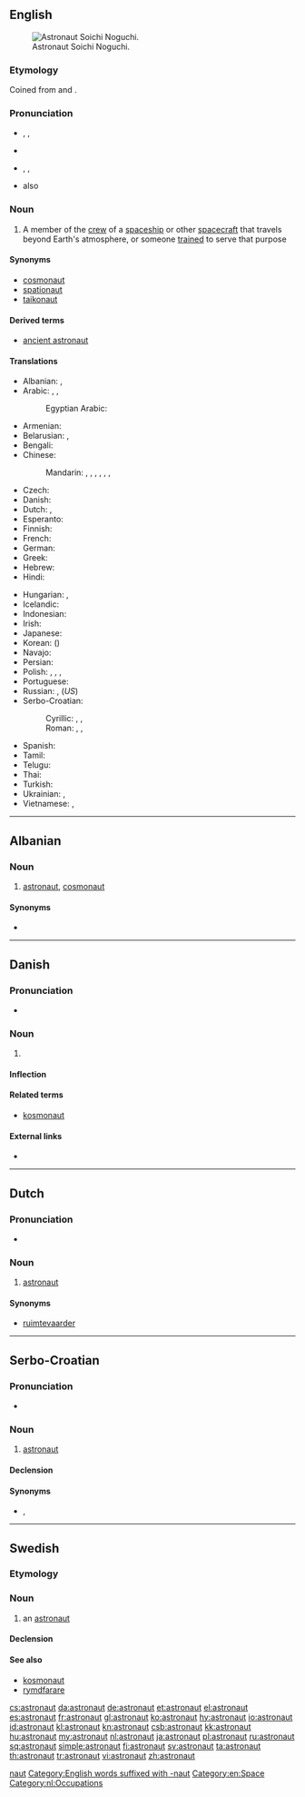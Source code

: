 {{also|Astronaut}}
==English==
{{wikipedia}}
[[Image:Soichi 20Noguchi em 20alta.jpg|thumb|right|Astronaut Soichi Noguchi.]]

===Etymology===
Coined from {{etyl|grc}} {{term|ἄστρον|sc=polytonic|tr=ástron||star|lang=grc}} and {{term|ναύτης|sc=polytonic|tr=naútēs||sailor|lang=grc}}.

===Pronunciation===
* {{a|Canada|US}} {{enPR|ăs'trənôt"}}, {{IPA|/ˈæstrəˌnɑt/}}, {{X-SAMPA|/"{str@%nAt/}}
* {{audio|en-ca-astronaut.ogg|Audio (CA)}}
* {{a|UK}}  {{enPR|ăs'trənôt"}}, {{IPA|/ˈæstɹəˌnɔːt/}}, {{X-SAMPA|/"{str@%nO:t/}}
* {{a|US}} also {{IPA|/ˈæstrəˌnɒ:t/}}

===Noun===
{{en-noun}}

# A member of the [[crew]] of a [[spaceship]] or other [[spacecraft]] that travels beyond Earth's atmosphere, or someone [[trained]] to serve that purpose

====Synonyms====
* [[cosmonaut]]
* [[spationaut]]
* [[taikonaut]]

====Derived terms====
* [[ancient astronaut]]

====Translations====
{{trans-top|member of the crew of a spaceship or other spacecraft, or someone trained for that purpose}}
* Albanian: {{t+|sq|astronaut|xs=Albanian}}, {{t-|sq|kosmonaut|xs=Albanian}}
* Arabic: {{t-|ar|رجل فضاء|m|tr=rájul faḍāʾ}},  {{t-|ar|رائد فضاء|m|tr=rāʾid faḍāʾ}},  {{t-|ar|ملاح فضائي|m|tr=mallāḥ faḍāʾiyy}}
*: Egyptian Arabic: {{tø|arz|رائد فضاء|m|tr=rāʾed faḍāʾ|sc=Arab}}
* Armenian: {{t-|hy|աստղագնաց|tr=astġagnac'}}
* Belarusian: {{t-|be|касманаўт|m|tr=kasmanáŭt|sc=Cyrl}}, {{t-|be|астранаўт|m|tr=astranáŭt|sc=Cyrl}}
* Bengali: {{t-|bn|নভোচারী|tr=nâbhocari|sc=Beng|xs=Bengali}}
* Chinese:
*: Mandarin: {{t+|cmn|太空人|tr=tàikōngrén|sc=Hani}},  {{t|cmn|宇航員|sc=Hani}},  {{t|cmn|宇航员|tr=yǔhángyuán|sc=Hani}},  {{t|cmn|航天員|sc=Hani}},  {{t|cmn|航天员|tr=hángtiānyuán|sc=Hani}},  {{t|cmn|宇宙飛行員|sc=Hani}},  {{t|cmn|宇宙飞行员|tr=yǔzhòu fēixíngyuán|sc=Hani}}
* Czech: {{t+|cs|kosmonaut|m}}
* Danish: {{t+|da|astronaut}}
* Dutch: {{t+|nl|ruimtevaarder|m}}, {{t+|nl|astronaut|m}}
* Esperanto: {{t-|eo|kosmonaŭto}}
* Finnish: {{t+|fi|astronautti}}
* French: {{t+|fr|astronaute|m}}
* German: {{t+|de|Astronaut|m}}
* Greek: {{t+|el|αστροναύτης|m|tr=astronáftis}}
* Hebrew: {{t-|he|טייס חלל|m|tr=tayás halál}}
* Hindi: {{t-|hi|अंतरिक्ष यात्री|tr=antarikṣ yātrī|xs=Hindi}}
{{trans-mid}}
* Hungarian: {{t+|hu|űrhajós}}, {{t-|hu|asztronauta}}
* Icelandic: {{t+|is|geimfari|m}}
* Indonesian: {{t+|id|astronot|xs=Indonesian}}
* Irish: {{t-|ga|spásaire|m|xs=Irish}}
* Japanese: {{t+|ja|宇宙飛行士|tr=うちゅうひこうし, uchū-hikōshi}}
* Korean: {{t+|ko|우주비행사|tr=uju-bihaengsa|sc=Hang}} ({{t+|ko|宇宙飛行士|sc=Hani}})
* Navajo: {{tø|nv|wótáahgoo ałnaaʼáłtʼahiʼ‎‎}}
* Persian: {{t+|fa|فضانورد|tr=fazâ-navard|xs=Persian}}
* Polish: {{t+|pl|astronauta|m}}, {{t-|pl|astronautka|f}}, {{t-|pl|kosmonauta|m}}, {{t+|pl|kosmonautka|f}}
* Portuguese: {{t+|pt|astronauta|m|f}}
* Russian: {{t+|ru|космонавт|m|tr=kosmonávt}}, {{t+|ru|астронавт|m|tr=astronávt}} (''US'')
* Serbo-Croatian:
*: Cyrillic: {{t-|sh|астронаут|m|alt=астрона̀ут|sc=Cyrl|xs=Serbo-Croatian}}, {{t-|sh|козмонаут|m|alt=козмона̀ут|sc=Cyrl|xs=Serbo-Croatian}}, {{t-|sh|космонаут|m|alt=космона̀ут|sc=Cyrl|xs=Serbo-Croatian}}
*: Roman: {{t-|sh|astronaut|m|alt=astronàut|xs=Serbo-Croatian}}, {{t-|sh|kozmonaut|m|alt=kozmonàut|xs=Serbo-Croatian}}, {{t-|sh|kosmonaut|m|alt=kosmonàut|xs=Serbo-Croatian}}
* Spanish: {{t+|es|astronauta|m|f}}
* Tamil: {{t-|ta|விண்ணோடி|xs=Tamil}}
* Telugu: {{t+|te|వ్యోమగామి|tr=wyoomagaami}}
* Thai: {{t-|th|นักบินอวกาศ|tr=nákbinawakaad}}
* Turkish: {{t+|tr|astronot}}
* Ukrainian: {{t-|uk|космонавт|m|tr=kosmonávt|sc=Cyrl}}, {{t+|uk|астронавт|m|tr=astronávt|sc=Cyrl}}
* Vietnamese: {{t-|vi|nhà du hành vũ trụ|xs=Vietnamese}},  {{t-|vi|phi hành gia|xs=Vietnamese}}
{{trans-bottom}}

[[Category:English words prefixed with astro-|naut]]
[[Category:English words suffixed with -naut]]
[[Category:en:Space]]

----

==Albanian==

===Noun===
{{head|sq|noun}}

# [[#English|astronaut]], [[cosmonaut]]

====Synonyms====
* {{l|sq|kosmonaut}}

----

==Danish==

===Pronunciation===
* {{IPA|/astronavt/|[asd̥ʁoˈnɑwˀd̥]|lang=da}}

===Noun===
{{da-noun|en|er}}

# {{l|en|astronaut}}

====Inflection====
{{da-noun-infl|en|er}}

====Related terms====
* [[kosmonaut]]

====External links====
* {{pedialite|lang=da}}

----

==Dutch==

===Pronunciation===
* {{audio|Nl-astronaut.ogg|Audio}}

===Noun===
{{nl-noun|m|astronauten|astronautje}}

# [[#English|astronaut]]

====Synonyms====
* [[ruimtevaarder]]

[[Category:nl:Occupations]]

----

==Serbo-Croatian==

===Pronunciation===
* {{IPA|/astronǎut/|lang=sh}}

===Noun===
{{sh-noun|g=m|head=astronàut|r|астронаут|астрона̀ут}}

# [[#English|astronaut]]

====Declension====
{{sh-decl-noun
|astronaut|astronauti
|astronauta|astronauta
|astronautu|astronautima
|astronauta|astronaute
|astronaute|astronauti
|astronautu|astronautima
|astronautom|astronautima
}}

====Synonyms====
* {{sense|astronaut}} {{l|sh|kozmonaut|kozmonàut}}, {{l|sh|kosmonaut|kosmonàut}}

----

==Swedish==

===Etymology===
{{confix|astro|naut|lang=sv}}

===Noun===
{{sv-noun|g=c}}

# an [[#English|astronaut]]

====Declension====
{{sv-noun-reg-er}}

====See also====
* [[kosmonaut]]
* [[rymdfarare]]

[[cs:astronaut]]
[[da:astronaut]]
[[de:astronaut]]
[[et:astronaut]]
[[el:astronaut]]
[[es:astronaut]]
[[fr:astronaut]]
[[gl:astronaut]]
[[ko:astronaut]]
[[hy:astronaut]]
[[io:astronaut]]
[[id:astronaut]]
[[kl:astronaut]]
[[kn:astronaut]]
[[csb:astronaut]]
[[kk:astronaut]]
[[hu:astronaut]]
[[my:astronaut]]
[[nl:astronaut]]
[[ja:astronaut]]
[[pl:astronaut]]
[[ru:astronaut]]
[[sq:astronaut]]
[[simple:astronaut]]
[[fi:astronaut]]
[[sv:astronaut]]
[[ta:astronaut]]
[[th:astronaut]]
[[tr:astronaut]]
[[vi:astronaut]]
[[zh:astronaut]]